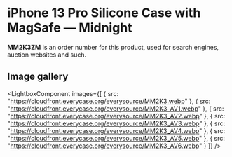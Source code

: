 
# iPhone 13 Pro Silicone Case with MagSafe — Midnight

<Callout type='info' emoji='👉🏻'>**MM2K3ZM** is an order number for this product, used for search engines, auction websites and such.</Callout>

## Image gallery

<LightboxComponent
    images={[
      {
        src: "https://cloudfront.everycase.org/everysource/MM2K3.webp"
      },
      {
        src: "https://cloudfront.everycase.org/everysource/MM2K3_AV1.webp"
      },
      {
        src: "https://cloudfront.everycase.org/everysource/MM2K3_AV2.webp"
      },
      {
        src: "https://cloudfront.everycase.org/everysource/MM2K3_AV3.webp"
      },
      {
        src: "https://cloudfront.everycase.org/everysource/MM2K3_AV4.webp"
      },
      {
        src: "https://cloudfront.everycase.org/everysource/MM2K3_AV5.webp"
      },
      {
        src: "https://cloudfront.everycase.org/everysource/MM2K3_AV6.webp"
      }
    ]}
  />
